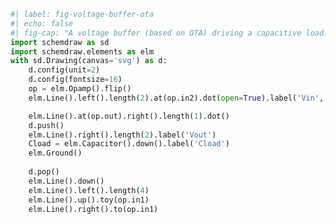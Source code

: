 ```python
#| label: fig-voltage-buffer-ota
#| echo: false
#| fig-cap: "A voltage buffer (based on OTA) driving a capacitive load."
import schemdraw as sd
import schemdraw.elements as elm
with sd.Drawing(canvas='svg') as d:
    d.config(unit=2)
    d.config(fontsize=16)
    op = elm.Opamp().flip()
    elm.Line().left().length(2).at(op.in2).dot(open=True).label('Vin', 'left')

    elm.Line().at(op.out).right().length(1).dot()
    d.push()
    elm.Line().right().length(2).label('Vout')
    Cload = elm.Capacitor().down().label('Cload')
    elm.Ground()
    
    d.pop()
    elm.Line().down()
    elm.Line().left().length(4)
    elm.Line().up().toy(op.in1)
    elm.Line().right().to(op.in1)
```